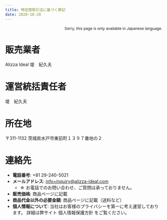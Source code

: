 ```yaml
---
title: 特定商取引法に基づく表記
date: 2020-10-28
---
```

<p style="text-align: right; font-size: 9pt">Sorry, this page is only available in Japanese language.</p>

# 販売業者
Alizza Ideal 堤　紀久夫

# 運営統括責任者
堤　紀久夫

# 所在地
〒311-1132 茨城県水戸市東前町１３９７番地の２

# 連絡先
- **電話番号**: +81 29-240-5021
- **メールアドレス**: info+inquiry@alizza-ideal.com
  - &star; お電話でのお問い合わせ、ご質問は承っておりません。
- **販売価格**: 商品ページに記載
- **商品代金以外の必要金額**: 商品ページに記載（送料など）
- **個人情報について**: 当社はお客様のプライバシーを第一に考え運営しております。
  詳細は弊サイト <Link to="/policy" title="個人情報保護方針">個人情報保護方針</Link> をご覧ください。
